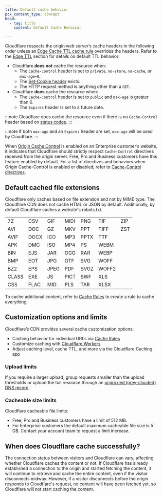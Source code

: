 ```yaml
---
title: Default cache behavior
pcx_content_type: concept
head:
  - tag: title
    content: Default Cache Behavior

---
```



Cloudflare respects the origin web server’s cache headers in the following order unless an [Edge Cache TTL cache rule](/cache/how-to/cache-rules/settings/#edge-ttl) overrides the headers. Refer to the [Edge TTL](/cache/how-to/configure-cache-status-code/#edge-ttl) section for details on default TTL behavior.

* Cloudflare **does not** cache the resource when:
  * The `Cache-Control` header is set to `private`, `no-store`, `no-cache`, or `max-age=0`.
  * The [Set-Cookie header](/cache/concepts/cache-behavior/#interaction-of-set-cookie-response-header-with-cache) exists.
  * The HTTP request method is anything other than a `GET`.
* Cloudflare **does** cache the resource when:
  * The `Cache-Control` header is set to `public` and `max-age` is greater than 0.
  * The `Expires` header is set to a future date.

:::note
Cloudflare does cache the resource even if there is no `Cache-Control` header based on [status codes](/cache/how-to/configure-cache-status-code/#edge-ttl).
:::

:::note
If both `max-age` and an `Expires` header are set, `max-age` will be used by Cloudflare.
:::

When [Origin Cache Control](/cache/concepts/cache-control/) is enabled on an Enterprise customer’s website, it indicates that Cloudflare should strictly respect `Cache-Control` directives received from the origin server. Free, Pro and Business customers have this feature enabled by default. For a list of directives and behaviors when Origin Cache-Control is enabled or disabled, refer to [Cache-Control directives](/cache/concepts/cache-control/#cache-control-directives).

## Default cached file extensions

Cloudflare only caches based on file extension and not by MIME type. The Cloudflare CDN does not cache HTML or JSON by default. Additionally, by default Cloudflare caches a website's robots.txt.

|       |      |      |      |      |       |     |
| ----- | ---- | ---- | ---- | ---- | ----- | --- |
| 7Z    | CSV  | GIF  | MIDI | PNG  | TIF   | ZIP |
| AVI   | DOC  | GZ   | MKV  | PPT  | TIFF  | ZST |
| AVIF  | DOCX | ICO  | MP3  | PPTX | TTF   |     |
| APK   | DMG  | ISO  | MP4  | PS   | WEBM  |     |
| BIN   | EJS  | JAR  | OGG  | RAR  | WEBP  |     |
| BMP   | EOT  | JPG  | OTF  | SVG  | WOFF  |     |
| BZ2   | EPS  | JPEG | PDF  | SVGZ | WOFF2 |     |
| CLASS | EXE  | JS   | PICT | SWF  | XLS   |     |
| CSS   | FLAC | MID  | PLS  | TAR  | XLSX  |     |

To cache additional content, refer to [Cache Rules](/cache/how-to/cache-rules/) to create a rule to cache everything.

## Customization options and limits

Cloudflare’s CDN provides several cache customization options:

* Caching behavior for individual URLs via [Cache Rules](/cache/how-to/cache-rules/)
* Customize caching with [Cloudflare Workers](/workers/reference/how-the-cache-works/)
* Adjust caching level, cache TTL, and more via the Cloudflare Caching app

### Upload limits

<FeatureTable id="network.max_upload_size" />

If you require a larger upload, group requests smaller than the upload thresholds or upload the full resource through an [unproxied (grey-clouded) DNS record](/dns/proxy-status/).

### Cacheable size limits

Cloudflare cacheable file limits:

* Free, Pro and Business customers have a limit of 512 MB.
* For Enterprise customers the default maximum cacheable file size is 5 GB. Contact your account team to request a limit increase.

## When does Cloudflare cache successfully?

The connection status between visitors and Cloudflare can vary, affecting whether Cloudflare caches the content or not. If Cloudflare has already established a connection to the origin and started fetching the content, it will continue to retrieve and cache the entire content, even if the visitor disconnects midway. However, if a visitor disconnects before the origin responds to Cloudflare's request, no content will have been fetched yet, so Cloudflare will not start caching the content.
